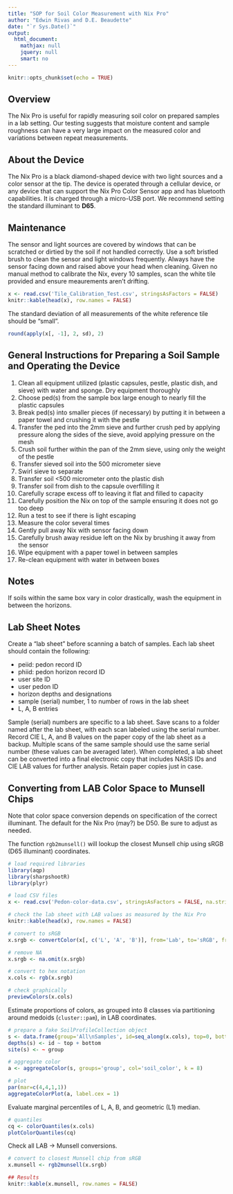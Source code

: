 ```yaml
---
title: "SOP for Soil Color Measurement with Nix Pro"
author: "Edwin Rivas and D.E. Beaudette"
date: "`r Sys.Date()`"
output:
  html_document:
    mathjax: null
    jquery: null
    smart: no
---
```


```r
knitr::opts_chunk$set(echo = TRUE)
```

## Overview

The Nix Pro is useful for rapidly measuring soil color on prepared samples in a lab setting. Our testing suggests that moisture content and sample roughness can have a very large impact on the measured color and variations between repeat measurements.


## About the Device

The Nix Pro is a black diamond-shaped device with two light sources and a color sensor at the tip. The device is operated through a cellular device, or any device that can support the Nix Pro Color Sensor app and has bluetooth capabilities. It is charged through a micro-USB port. We recommend setting the standard illuminant to **D65**.

## Maintenance

The sensor and light sources are covered by windows that can be scratched or dirtied by the soil if not handled correctly. Use a soft bristled brush to clean the sensor and light windows frequently. Always have the sensor facing down and raised above your head when cleaning. Given no manual method to calibrate the Nix, every 10 samples, scan the white tile provided and ensure meaurements aren't drifting.

```r
x <- read.csv('Tile_Calibration_Test.csv', stringsAsFactors = FALSE)
knitr::kable(head(x), row.names = FALSE)
```

The standard deviation of all measurements of the white reference tile should be "small".
```r
round(apply(x[, -1], 2, sd), 2)
```

## General Instructions for Preparing a Soil Sample and Operating the Device

1. Clean all equipment utilized (plastic capsules, pestle, plastic dish, and sieve) with water and sponge. Dry equipment thoroughly
2. Choose ped(s) from the sample box large enough to nearly fill the plastic capsules
3. Break ped(s) into smaller pieces (if necessary) by putting it in between a paper towel and crushing it with the pestle
4. Transfer the ped into the 2mm sieve and further crush ped by applying pressure along the sides of the sieve, avoid applying pressure on the mesh
5. Crush soil further within the pan of the 2mm sieve, using only the weight of the pestle
6. Transfer sieved soil into the 500 micrometer sieve
7. Swirl sieve to separate
8. Transfer soil <500 micrometer onto the plastic dish
9. Transfer soil from dish to the capsule overfilling it
10. Carefully scrape excess off to leaving it flat and filled to capacity
11. Carefully position the Nix on top of the sample ensuring it does not go too deep
12. Run a test to see if there is light escaping
13. Measure the color several times
14. Gently pull away Nix with sensor facing down
15. Carefully brush away residue left on the Nix by brushing it away from the sensor 
16. Wipe equipment with a paper towel in between samples 
17. Re-clean equipment with water in between boxes

## Notes

If soils within the same box vary in color drastically, wash the equipment in between the horizons.

## Lab Sheet Notes
Create a "lab sheet" before scanning a batch of samples. Each lab sheet should contain the following:

 * peiid: pedon record ID
 * phiid: pedon horizon record ID
 * user site ID
 * user pedon ID
 * horizon depths and designations
 * sample (serial) number, 1 to number of rows in the lab sheet
 * L, A, B entries
 
Sample (serial) numbers are specific to a lab sheet. Save scans to a folder named after the lab sheet, with each scan labeled using the serial number. Record CIE L, A, and B values on the paper copy of the lab sheet as a backup. Multiple scans of the same sample should use the same serial number (these values can be averaged later). When completed, a lab sheet can be converted into a final electronic copy that includes NASIS IDs and CIE LAB values for further analysis. Retain paper copies just in case.


## Converting from LAB Color Space to Munsell Chips
Note that color space conversion depends on specification of the correct illuminant. The default for the Nix Pro (may?) be D50. Be sure to adjust as needed.

The function `rgb2munsell()` will lookup the closest Munsell chip using sRGB (D65 illuminant) coordinates. 

```r
# load required libraries
library(aqp)
library(sharpshootR)
library(plyr)

# load CSV files  
x <- read.csv('Pedon-color-data.csv', stringsAsFactors = FALSE, na.strings = '-')

# check the lab sheet with LAB values as measured by the Nix Pro
knitr::kable(head(x), row.names = FALSE)

# convert to sRGB
x.srgb <- convertColor(x[, c('L', 'A', 'B')], from='Lab', to='sRGB', from.ref.white = 'D65')

# remove NA
x.srgb <- na.omit(x.srgb)

# convert to hex notation
x.cols <- rgb(x.srgb)

# check graphically
previewColors(x.cols)
```


Estimate proportions of colors, as grouped into 8 classes via partitioning around medoids (`cluster::pam`), in LAB coordinates.
```r
# prepare a fake SoilProfileCollection object
s <- data.frame(group='All\nSamples', id=seq_along(x.cols), top=0, bottom=1, soil_color=x.cols, stringsAsFactors = FALSE)
depths(s) <- id ~ top + bottom
site(s) <- ~ group

# aggregate color
a <- aggregateColor(s, groups='group', col='soil_color', k = 8)

# plot
par(mar=c(4,4,1,1))
aggregateColorPlot(a, label.cex = 1)
```


Evaluate marginal percentiles of L, A, B, and geometric (L1) median.
```r
# quantiles
cq <- colorQuantiles(x.cols)
plotColorQuantiles(cq)
```


Check all LAB &rarr; Munsell conversions.
```r
# convert to closest Munsell chip from sRGB
x.munsell <- rgb2munsell(x.srgb)

## Results
knitr::kable(x.munsell, row.names = FALSE)
```



